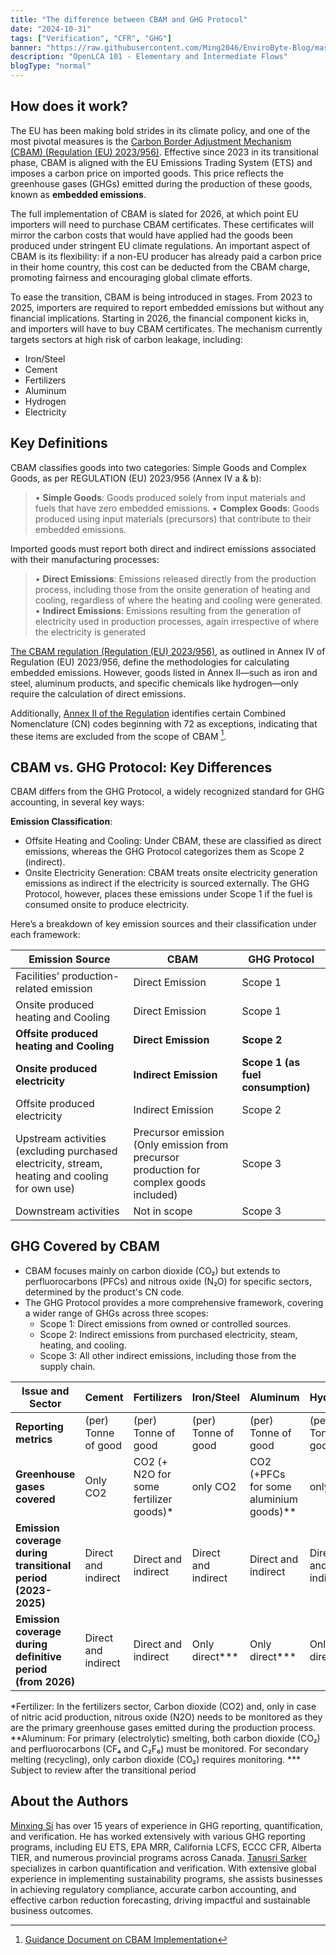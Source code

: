 ```yaml
---
title: "The difference between CBAM and GHG Protocol"
date: "2024-10-31"
tags: ["Verification", "CFR", "GHG"]
banner: "https://raw.githubusercontent.com/Ming2046/EnviroByte-Blog/master/images/cleanfuel.jpg"
description: "OpenLCA 101 - Elementary and Intermediate Flows"
blogType: "normal"
---
```


## How does it work?

The EU has been making bold strides in its climate policy, and one of the most pivotal measures is the [Carbon Border Adjustment Mechanism (CBAM) (Regulation (EU) 2023/956)](https://eur-lex.europa.eu/legal-content/EN/TXT/?toc=OJ%3AL%3A2023%3A130%3ATOC&uri=uriserv%3AOJ.L_.2023.130.01.0052.01.ENG). Effective since 2023 in its transitional phase, CBAM is aligned with the EU Emissions Trading System (ETS) and imposes a carbon price on imported goods. This price reflects the greenhouse gases (GHGs) emitted during the production of these goods, known as **embedded emissions**.

The full implementation of CBAM is slated for 2026, at which point EU importers will need to purchase CBAM certificates. These certificates will mirror the carbon costs that would have applied had the goods been produced under stringent EU climate regulations. An important aspect of CBAM is its flexibility: if a non-EU producer has already paid a carbon price in their home country, this cost can be deducted from the CBAM charge, promoting fairness and encouraging global climate efforts.

To ease the transition, CBAM is being introduced in stages. From 2023 to 2025, importers are required to report embedded emissions but without any financial implications. Starting in 2026, the financial component kicks in, and importers will have to buy CBAM certificates. The mechanism currently targets sectors at high risk of carbon leakage, including:

- Iron/Steel
- Cement
- Fertilizers
- Aluminum
- Hydrogen
- Electricity

## Key Definitions

CBAM classifies goods into two categories: Simple Goods and Complex Goods, as per REGULATION (EU) 2023/956 (Annex IV a & b):

> • **Simple Goods**: Goods produced solely from input materials and fuels that have zero embedded emissions.
> • **Complex Goods**: Goods produced using input materials (precursors) that contribute to their embedded emissions.

Imported goods must report both direct and indirect emissions associated with their manufacturing processes:

> • **Direct Emissions**: Emissions released directly from the production process, including those from the onsite generation of heating and cooling, regardless of where the heating and cooling were generated.
> • **Indirect Emissions**: Emissions resulting from the generation of electricity used in production processes, again irrespective of where the electricity is generated

[The CBAM regulation (Regulation (EU) 2023/956)](https://eur-lex.europa.eu/legal-content/EN/TXT/?toc=OJ%3AL%3A2023%3A130%3ATOC&uri=uriserv%3AOJ.L_.2023.130.01.0052.01.ENG), as outlined in Annex IV of Regulation (EU) 2023/956, define the methodologies for calculating embedded emissions. However, goods listed in Annex II—such as iron and steel, aluminum products, and specific chemicals like hydrogen—only require the calculation of direct emissions.

Additionally, [Annex II of the Regulation](https://eur-lex.europa.eu/legal-content/EN/TXT/?toc=OJ%3AL%3A2023%3A130%3ATOC&uri=uriserv%3AOJ.L_.2023.130.01.0052.01.ENG) identifies certain Combined Nomenclature (CN) codes beginning with 72 as exceptions, indicating that these items are excluded from the scope of CBAM [^1].

## CBAM vs. GHG Protocol: Key Differences

CBAM differs from the GHG Protocol, a widely recognized standard for GHG accounting, in several key ways:

**Emission Classification**:

- Offsite Heating and Cooling: Under CBAM, these are classified as direct emissions, whereas the GHG Protocol categorizes them as Scope 2 (indirect).
- Onsite Electricity Generation: CBAM treats onsite electricity generation emissions as indirect if the electricity is sourced externally. The GHG Protocol, however, places these emissions under Scope 1 if the fuel is consumed onsite to produce electricity.

Here’s a breakdown of key emission sources and their classification under each framework:

| Emission Source                                                                                | CBAM                                                                                    | GHG Protocol                      |
| ---------------------------------------------------------------------------------------------- | --------------------------------------------------------------------------------------- | --------------------------------- |
| Facilities’ production-related emission                                                        | Direct Emission                                                                         | Scope 1                           |
| Onsite produced heating and Cooling                                                            | Direct Emission                                                                         | Scope 1                           |
| **Offsite produced heating and Cooling**                                                       | **Direct Emission**                                                                     | **Scope 2**                       |
| **Onsite produced electricity**                                                                | **Indirect Emission**                                                                   | **Scope 1 (as fuel consumption)** |
| Offsite produced electricity                                                                   | Indirect Emission                                                                       | Scope 2                           |
| Upstream activities (excluding purchased electricity, stream, heating and cooling for own use) | Precursor emission (Only emission from precursor production for complex goods included) | Scope 3                           |
| Downstream activities                                                                          | Not in scope                                                                            | Scope 3                           |

## GHG Covered by CBAM

- CBAM focuses mainly on carbon dioxide (CO₂) but extends to perfluorocarbons (PFCs) and nitrous oxide (N₂O) for specific sectors, determined by the product's CN code.
- The GHG Protocol provides a more comprehensive framework, covering a wider range of GHGs across three scopes:
  - Scope 1: Direct emissions from owned or controlled sources.
  - Scope 2: Indirect emissions from purchased electricity, steam, heating, and cooling.
  - Scope 3: All other indirect emissions, including those from the supply chain.

| **Issue and Sector**                                         | **Cement**          | **Fertilizers**                         | **Iron/Steel**      | **Aluminum**                             | **Hydrogen**        | **Electricity** |
| ------------------------------------------------------------ | ------------------- | --------------------------------------- | ------------------- | ---------------------------------------- | ------------------- | --------------- |
| **Reporting metrics**                                        | (per) Tonne of good | (per) Tonne of good                     | (per) Tonne of good | (per) Tonne of good                      | (per) Tonne of good | (per) MWh       |
| **Greenhouse gases covered**                                 | Only CO2            | CO2 (+ N2O for some fertilizer goods)\* | only CO2            | CO2 (+PFCs for some aluminium goods)\*\* | only CO2            | only CO2        |
| **Emission coverage during transitional period (2023-2025)** | Direct and indirect | Direct and indirect                     | Direct and indirect | Direct and indirect                      | Direct and indirect | Only direct     |
| **Emission coverage during definitive period (from 2026)**   | Direct and indirect | Direct and indirect                     | Only direct\*\*\*   | Only direct\*\*\*                        | Only direct\*\*\*   | Only direct     |

\*Fertilizer: In the fertilizers sector, Carbon dioxide (CO2) and, only in case of nitric acid production, nitrous oxide (N2O) needs to be monitored as they are the primary greenhouse gases emitted during the production process.
\*\*Aluminum: For primary (electrolytic) smelting, both carbon dioxide (CO₂) and perfluorocarbons (CF₄ and C₂F₆) must be monitored. For secondary melting (recycling), only carbon dioxide (CO₂) requires monitoring.
\*\*\* Subject to review after the transitional period

## About the Authors

[Minxing Si](https://www.linkedin.com/in/minxingsi/) has over 15 years of experience in GHG reporting, quantification, and verification. He has worked extensively with various GHG reporting programs, including EU ETS, EPA MRR, California LCFS, ECCC CFR, Alberta TIER, and numerous provincial programs across Canada.
[Tanusri Sarker](https://www.linkedin.com/in/tanusrisarker/) specializes in carbon quantification and verification. With extensive global experience in implementing sustainability programs, she assists businesses in achieving regulatory compliance, accurate carbon accounting, and effective carbon reduction forecasting, driving impactful and sustainable business outcomes.

[^1]: [Guidance Document on CBAM Implementation](https://taxation-customs.ec.europa.eu/document/download/2980287c-dca2-4a4b-aff3-db6374806cf7_en?filename=Guidance%20document%20on%20CBAM%20implementation%20for%20installation%20operators%20outside%20the%20EU.pdf)
